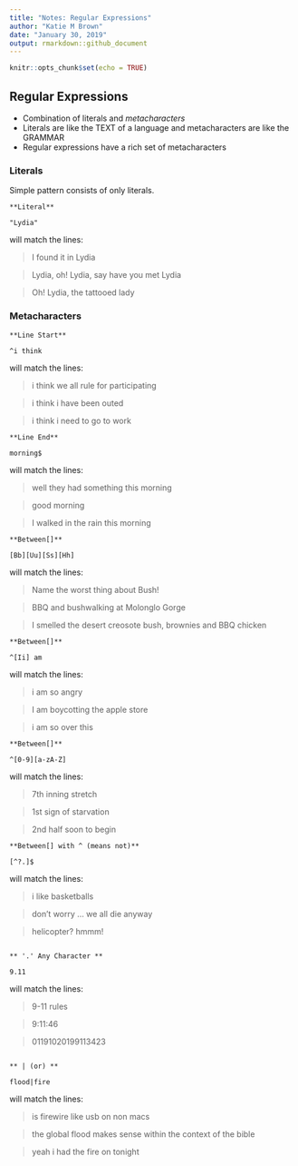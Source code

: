 ```yaml
---
title: "Notes: Regular Expressions"
author: "Katie M Brown"
date: "January 30, 2019"
output: rmarkdown::github_document
---
```



```r
knitr::opts_chunk$set(echo = TRUE)
```

## Regular Expressions

* Combination of literals and *metacharacters* 
* Literals are like the TEXT of a language and metacharacters are like the GRAMMAR
* Regular expressions have a rich set of metacharacters

### Literals

Simple pattern consists of only literals.  

```
**Literal**

"Lydia"

```
will match the lines:

> I found it in Lydia

> Lydia, oh! Lydia, say have you met Lydia

> Oh! Lydia, the tattooed lady

### Metacharacters

```
**Line Start**

^i think

```

will match the lines:

> i think we all rule for participating

> i think i have been outed

> i think i need to go to work

```
**Line End**

morning$

```
will match the lines:

> well they had something this morning

> good morning

> I walked in the rain this morning

```
**Between[]**

[Bb][Uu][Ss][Hh]

```
will match the lines:

> Name the worst thing about Bush!

> BBQ and bushwalking at Molonglo Gorge

> I smelled the desert creosote bush, brownies and BBQ chicken


```
**Between[]**

^[Ii] am
```
will match the lines:


> i am so angry

> I am boycotting the apple store

> i am so over this

```
**Between[]**

^[0-9][a-zA-Z]
```
will match the lines:


> 7th inning stretch

> 1st sign of starvation

> 2nd half soon to begin

```
**Between[] with ^ (means not)**

[^?.]$ 
```
will match the lines:


> i like basketballs

> don't worry ... we all die anyway

> helicopter? hmmm!

```

** '.' Any Character **

9.11 
```

will match the lines:


> 9-11 rules

> 9:11:46

> 01191020199113423

```

** | (or) **

flood|fire
```

will match the lines:


> is firewire like usb on non macs

> the global flood makes sense within the context of the bible

> yeah i had the fire on tonight

